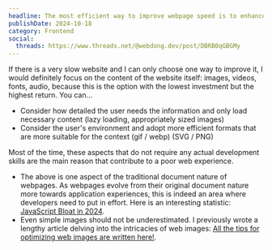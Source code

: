 ```yaml
---
headline: The most efficient way to improve webpage speed is to enhance content, reducing website loading time by 50% is not a dream
publishDate: 2024-10-18
category: Frontend
social:
  threads: https://www.threads.net/@webdong.dev/post/DBRB0qGBGMy
---
```


If there is a very slow website and I can only choose one way to improve it, I would definitely focus on the content of the website itself: images, videos, fonts, audio, because this is the option with the lowest investment but the highest return. You can...

- Consider how detailed the user needs the information and only load necessary content (lazy loading, appropriately sized images)
- Consider the user's environment and adopt more efficient formats that are more suitable for the context (gif / webp) (SVG / PNG)

Most of the time, these aspects that do not require any actual development skills are the main reason that contribute to a poor web experience.

- The above is one aspect of the traditional document nature of webpages. As webpages evolve from their original document nature more towards application experiences, this is indeed an area where developers need to put in effort. Here is an interesting statistic: [JavaScript Bloat in 2024](https://tonsky.me/blog/js-bloat/).
- Even simple images should not be underestimated. I previously wrote a lengthy article delving into the intricacies of web images: [All the tips for optimizing web images are written here!](https://www.webdong.dev/post/all-you-need-to-know-about-optimal-images/).
